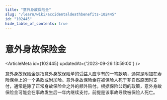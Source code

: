 ```yaml
---
title: "意外身故保险金"
slug: "/learn/wiki/accidentaldeathbenefits-102445"
id: "102445"
hide_table_of_contents: true
---
```



# 意外身故保险金

<ArticleMeta id={102445} updatedAt={'2023-09-26 13:59:00'} />
<div className='border-solid border-b border-t-0 my-4 border-[var(--ifm-color-gray-300)]' />

意外身故保险金是指意外身故保险单的受益人应享有的一笔款项，通常是附加在寿险保单上的一个条款或附加险。意外身故保险金在被保险人死于非自然原因时支付，通常是除了正常身故保险金之外的额外赔付。根据保险公司的政策，意外身故保险金可能会在事故发生后一年内继续支付，前提是该事故导致被保险人死亡。
